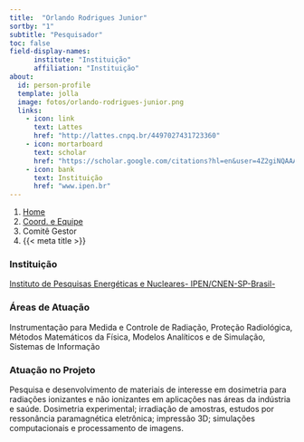 ```yaml
---
title:  "Orlando Rodrigues Junior"
sortby: "1"
subtitle: "Pesquisador"
toc: false
field-display-names:
      institute: "Instituição"
      affiliation: "Instituição"
about:
  id: person-profile
  template: jolla
  image: fotos/orlando-rodrigues-junior.png
  links:
    - icon: link
      text: Lattes
      href: "http://lattes.cnpq.br/4497027431723360"
    - icon: mortarboard
      text: scholar
      href: "https://scholar.google.com/citations?hl=en&user=4Z2giNQAAAAJ"
    - icon: bank
      text: Instituição
      href: "www.ipen.br"
---
```


```{=html}
<nav aria-label="breadcrumb">
  <ol class="breadcrumb">
    <li class="breadcrumb-item"><a href="../../index.html">Home</a></li>
    <li class="breadcrumb-item"><a href="../coord-equipe.html">Coord. e Equipe</a></li>
    <li class="breadcrumb-item active">Comitê Gestor</li>
    <li class="breadcrumb-item active" aria-current="page">{{< meta title >}}</li>
  </ol>
</nav>
```
:::{#person-profile}
:::

### Instituição

[Instituto de Pesquisas Energéticas e Nucleares- IPEN/CNEN-SP-Brasil-](www.ipen.br)

### Áreas de Atuação

Instrumentação para Medida e Controle de Radiação, Proteção Radiológica, Métodos Matemáticos da Física, Modelos Analíticos e de Simulação, Sistemas de Informação

### Atuação no Projeto

Pesquisa e desenvolvimento de materiais de interesse em dosimetria para radiações ionizantes e não ionizantes em aplicações nas áreas da indústria e saúde. Dosimetria experimental; irradiação de amostras, estudos por ressonância paramagnética eletrônica; impressão 3D; simulações computacionais e processamento de imagens.
